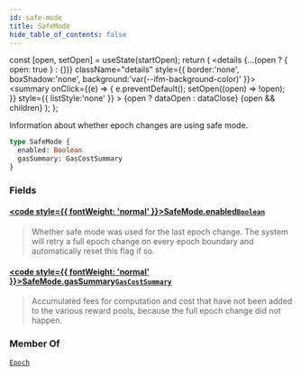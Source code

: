 ```yaml
---
id: safe-mode
title: SafeMode
hide_table_of_contents: false
---
```









  const [open, setOpen] = useState(startOpen);
  return (
    <details {...(open ? { open: true } : {})} className="details" style={{ border:'none', boxShadow:'none', background:'var(--ifm-background-color)' }}>
      <summary
        onClick={(e) => {
          e.preventDefault();
          setOpen((open) => !open);
        }}
        style={{ listStyle:'none' }}
      >
      {open ? dataOpen : dataClose}
      </summary>
      {open && children}
    </details>
  );
};








Information about whether epoch changes are using safe mode.


```graphql
type SafeMode {
  enabled: Boolean
  gasSummary: GasCostSummary
}
```




### Fields

#### [<code style={{ fontWeight: 'normal' }}>SafeMode.<b>enabled</b></code>](#)<Bullet />[`Boolean`](/references/sui-api/graphql/reference/scalars/boolean) <Badge class="badge badge--secondary" text="scalar"/> 
> 
> 
> Whether safe mode was used for the last epoch change.  The system will retry a full epoch
> change on every epoch boundary and automatically reset this flag if so.
> 

#### [<code style={{ fontWeight: 'normal' }}>SafeMode.<b>gasSummary</b></code>](#)<Bullet />[`GasCostSummary`](/references/sui-api/graphql/reference/objects/gas-cost-summary) <Badge class="badge badge--secondary" text="object"/> 
> 
> 
> Accumulated fees for computation and cost that have not been added to the various reward
> pools, because the full epoch change did not happen.
> 



### Member Of

[`Epoch`](/references/sui-api/graphql/reference/objects/epoch)  <Badge class="badge badge--secondary" text="object"/>

